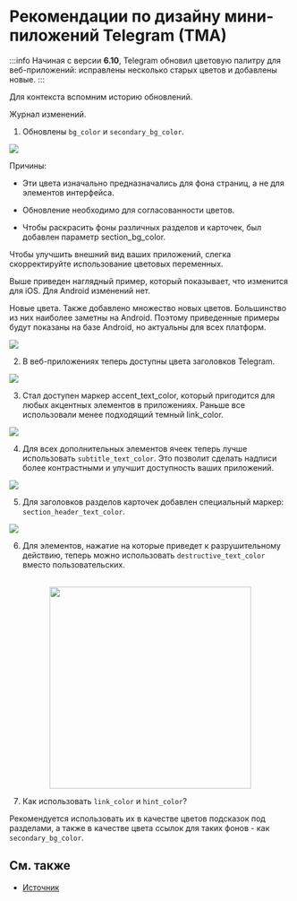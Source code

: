 # Рекомендации по дизайну мини-пиложений Telegram (TMA)

:::info
Начиная с версии **6.10**, Telegram обновил цветовую палитру для веб-приложений: исправлены несколько старых цветов и добавлены новые.
:::

Для контекста вспомним историю обновлений.

Журнал изменений.

1. Обновлены `bg_color` и `secondary_bg_color`.

![](/img/docs/tma-design-guidelines/tma-design_1.png)

Причины:

- Эти цвета изначально предназначались для фона страниц, а не для элементов интерфейса.

- Обновление необходимо для согласованности цветов.

- Чтобы раскрасить фоны различных разделов и карточек, был добавлен параметр section_bg_color.

Чтобы улучшить внешний вид ваших приложений, слегка скорректируйте использование цветовых переменных.

Выше приведен наглядный пример, который показывает, что изменится для iOS. Для Android изменений нет.

Новые цвета.
Также добавлено множество новых цветов. Большинство из них наиболее заметны на Android. Поэтому приведенные примеры будут показаны на базе Android, но актуальны для всех платформ.

![](/img/docs/tma-design-guidelines/tma-design_2.png)

2. В веб-приложениях теперь доступны цвета заголовков Telegram.

![](/img/docs/tma-design-guidelines/tma-design_3.png)

3. Стал доступен маркер accent_text_color, который пригодится для любых акцентных элементов в приложениях. Раньше все использовали менее подходящий темный link_color.

![](/img/docs/tma-design-guidelines/tma-design_4.png)

4. Для всех дополнительных элементов ячеек теперь лучше использовать `subtitle_text_color`. Это позволит сделать надписи более контрастными и улучшит доступность ваших приложений.

![](/img/docs/tma-design-guidelines/tma-design_5.png)

5. Для заголовков разделов карточек добавлен специальный маркер: `section_header_text_color`.

![](/img/docs/tma-design-guidelines/tma-design_6.png)

6. Для элементов, нажатие на которые приведет к разрушительному действию, теперь можно использовать `destructive_text_color` вместо пользовательских.

<p align="center">
    <br />
    <img width="360" src="/img/docs/tma-design-guidelines/tma-design_7.png" alt="" />
    <br />
</p>

7. Как использовать `link_color` и `hint_color`?

Рекомендуется использовать их в качестве цветов подсказок под разделами, а также в качестве цвета ссылок для таких фонов - как `secondary_bg_color`.

## См. также

- [Источник](https://telegra.ph/Changes-in-Color-Variables-for-Telegram-Mini-Apps-11-20)
